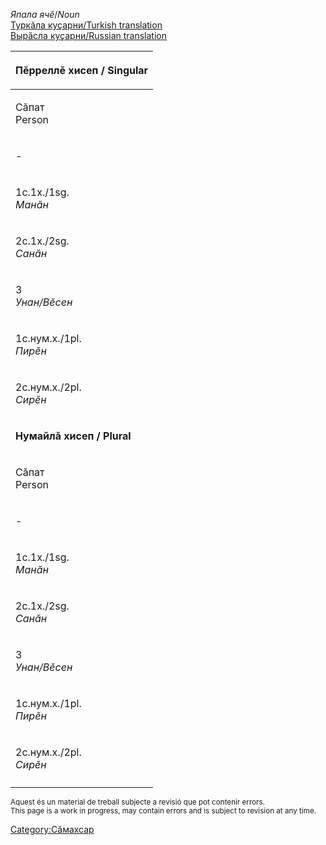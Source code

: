 

''Япала ячӗ''/''Noun''<br/>
[http://ilazki.thinkgeek.co.uk/~spectre/txuvaix/cv-tr/index.php?q=автан Туркӑла куҫарни/Turkish translation]<br/>
[http://samah.chv.su/cgi-bin/s.cgi?a=s&word=автан Вырӑсла куҫарни/Russian translation]

{|class=wikitable
|-
!colspan=9|'''Пӗрреллӗ хисеп / Singular'''
|-
!  Сӑпат<br/>Person  !!  Тӗп<br/>Absolutive<br/>''Кам/Мӗн?''  !!  Камӑнлӑх<br/>Genitive<br/>''Камӑн/Мӗнӗн?''  !!  Пару<br/>Dative<br/>''Кама/Мӗне?''  !!  Вырӑн<br/>Locative<br/>''Камра/Мӗнре?''  !!  Туху<br/>Ablative<br/>''Камран/Мӗнрен?''  !!  Пӗрлелӗх<br/>Instrumental<br/>''Кампа/Мӗнпе?''  !!  Ҫуклӑх<br/>Privative<br/>''Камсӑр/Мӗнсӗр?''  !!  Пирке<br/>Final<br/>''Камшӑн/Мӗншӗн?''
|-
| - || автан || автан·ӑн || автан·а || автан·та<br />автан·ра || автан·тан<br />автан·ран || автан·па || автан·сӑр || автан·шӑн
|-
| 1c.1х./1sg.<br/>''Мaнӑн'' || автан·ӑм || автан·ӑм·ӑн || автан·ӑм·а || автан·ӑм·ра || автан·ӑм·ран || автан·ӑм·па || автан·ӑм·сӑр || автан·ӑм·шӑн 
|-
| 2c.1х./2sg.<br/>''Санӑн'' || автан·у || автан·у·н || автан··на<br>автан·у·на || автан·ун·та || автан·ун·тан || автан·у·па || автан·у·сӑр || автан·у·шӑн 
|-
| 3<br/>''Унан/Вӗсен'' || автан·ӗ || автан·ӗ·н || автан··не || автан·ӗ·нче || автан·ӗ·нчен || автан·ӗ·пе || автан·ӗ·сӗр || автан·ӗ·шӗн 
|-
| 1c.нум.х./1pl.<br/>''Пирӗн'' || автан·ӑм·ӑр || автан·ӑм·ӑр·ӑн || автан·ӑм·ӑр·а || автан·ӑм·ӑр·та || автан·ӑм·ӑр·тан || автан·ӑм·ӑр·па || автан·ӑм·ӑр·сӑр || автан·ӑм·ӑр·шӑн 
|-
| 2c.нум.х./2pl.<br/>''Сирӗн'' || автан·ӑр || автан·ӑр·ӑн || автан·ӑр·а || автан·ӑр·та || автан·ӑр·тан || автан·ӑр·па || автан·ӑр·сӑр || автан·ӑр·шӑн 
|-
!colspan=9|'''Нумайлӑ хисеп / Plural'''
|-
!  Сӑпат<br/>Person  !!  Тӗп<br/>Absolutive<br/>''Кам/Мӗн?''  !!  Камӑнлӑх<br/>Genitive<br/>''Камӑн/Мӗнӗн?''  !!  Пару<br/>Dative<br/>''Кама/Мӗне?''  !!  Вырӑн<br/>Locative<br/>''Камра/Мӗнре?''  !!  Туху<br/>Ablative<br/>''Камран/Мӗнрен?''  !!  Пӗрлелӗх<br/>Instrumental<br/>''Кампа/Мӗнпе?''  !!  Ҫуклӑх<br/>Privative<br/>''Камсӑр/Мӗнсӗр?''  !!  Пирке<br/>Final<br/>''Камшӑр/Мӗншӗн?''
|-
| - || автан·сем || автан·се·н || автан·сен·е || автан·сен·че || автан·сен·чен || автан·сем·пе || автан·сем·сӗр || автан·сем·шӗн
|-
| 1c.1х./1sg.<br/>''Мaнӑн'' || автан·ӑм·сем || автан·ӑм·се·н || автан·ӑм·сен·е || автан·ӑм·сен·че || автан·ӑм·сен·чен || автан·ӑм·сем·пе || автан·ӑм·сем·сӗр || автан·ӑм·сем·шӗн 
|-
| 2c.1х./2sg.<br/>''Санӑн'' || автан·у·сем || автан·у·се·н || автан·у·сен·е || автан·у·сен·че || автан·у·сен·чен || автан·у·сем·пе || автан·у·сем·сӗр || автан·у·сем·шӗн 
|-
| 3<br/>''Унан/Вӗсен'' || автан·ӗ·сем || автан·ӗ·се·н || автан·ӗ·сен·е || автан·ӗ·сен·че || автан·ӗ·сен·чен || автан·ӗ·сем·пе || автан·ӗ·сем·сӗр || автан·ӗ·сем·шӗн 
|-
| 1c.нум.х./1pl.<br/>''Пирӗн'' || автан·ӑм·ӑр·сем || автан·ӑм·ӑр·се·н || автан·ӑм·ӑр·сен·е || автан·ӑм·ӑр·сен·че || автан·ӑм·ӑр·сен·чен || автан·ӑм·ӑр·сем·пе || автан·ӑм·ӑр·сем·сӗр || автан·ӑм·ӑр·сем·шӗн 
|-
| 2c.нум.х./2pl.<br/>''Сирӗн'' || автан·ӑр·сем || автан·ӑр·се·н || автан·ӑр·сен·е || автан·ӑр·сен·че || автан·ӑр·сен·чен || автан·ӑр·сем·пе || автан·ӑр·сем·сӗр || автан·ӑр·сем·шӗн 
|-
|}

<small>
Aquest és un material de treball subjecte a revisió que pot contenir errors.<br/>
This page is a work in progress, may contain errors and is subject to revision at any time. 
</small>

[[Category:Сӑмахсар]]